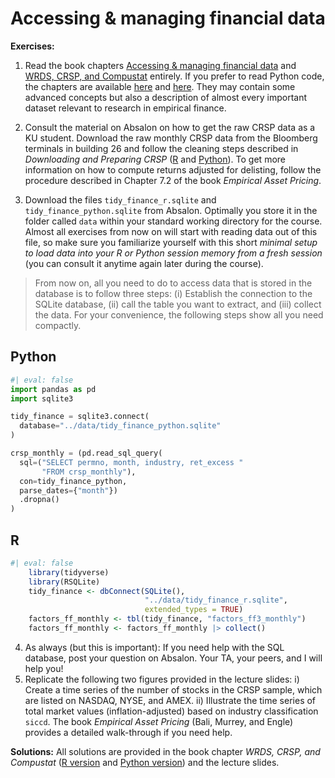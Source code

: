 # Accessing & managing financial data

**Exercises:**

1. Read the book chapters [Accessing & managing financial data](https://www.tidy-finance.org/r/accessing-and-managing-financial-data.html) and [WRDS, CRSP, and Compustat](https://www.tidy-finance.org/r/wrds-crsp-and-compustat.html) entirely. If you prefer to read Python code, the chapters are available [here](https://www.tidy-finance.org/python/accessing-and-managing-financial-data.html) and [here](https://www.tidy-finance.org/python/wrds-crsp-and-compustat.html). They may contain some advanced concepts but also a description of almost every important dataset relevant to research in empirical finance.
2. Consult the material on Absalon on how to get the raw CRSP data as a KU student. Download the raw monthly CRSP data from the Bloomberg terminals in building 26 and follow the cleaning steps described in *Downloading and Preparing CRSP* ([R](https://www.tidy-finance.org/wrds-crsp-and-compustat.html#downloading-and-preparing-crsp) and [Python](https://www.tidy-finance.org/python/wrds-crsp-and-compustat.html)). To get more information on how to compute returns adjusted for delisting, follow the procedure described in Chapter 7.2 of the book *Empirical Asset Pricing*.

3. Download the files `tidy_finance_r.sqlite` and `tidy_finance_python.sqlite` from Absalon. Optimally you store it in the folder called `data` within your standard working directory for the course. Almost all exercises from now on will start with reading data out of this file, so make sure you familiarize yourself with this short *minimal setup to load data into your R or Python session memory from a fresh session* (you can consult it anytime again later during the course). 

> From now on, all you need to do to access data that is stored in the database is to follow three steps: (i) Establish the connection to the SQLite database, (ii) call the table you want to extract, and (iii) collect the data. For your convenience, the following steps show all you need compactly.

::: {.panel-tabset group="language"}
## Python

```python
#| eval: false
import pandas as pd
import sqlite3

tidy_finance = sqlite3.connect(
  database="../data/tidy_finance_python.sqlite"
)

crsp_monthly = (pd.read_sql_query(
  sql=("SELECT permno, month, industry, ret_excess " 
       "FROM crsp_monthly"),
  con=tidy_finance_python,
  parse_dates={"month"})
  .dropna()
)
```

## R

```r
#| eval: false
    library(tidyverse)
    library(RSQLite)
    tidy_finance <- dbConnect(SQLite(), 
                              "../data/tidy_finance_r.sqlite", 
                              extended_types = TRUE)
    factors_ff_monthly <- tbl(tidy_finance, "factors_ff3_monthly") 
    factors_ff_monthly <- factors_ff_monthly |> collect()
``` 

:::

4. As always (but this is important): If you need help with the SQL database, post your question on Absalon. Your TA, your peers, and I will help you!
5. Replicate the following two figures provided in the lecture slides: i) Create a time series of the number of stocks in the CRSP sample, which are listed on NASDAQ, NYSE, and AMEX. ii) Illustrate the time series of total market values (inflation-adjusted) based on industry classification `siccd`. The book *Empirical Asset Pricing* (Bali, Murrey, and Engle) provides a detailed walk-through if you need help.

**Solutions:** 
All solutions are provided in the book chapter *WRDS, CRSP, and Compustat* ([R version](https://www.tidy-finance.org/r/wrds-crsp-and-compustat.html) and [Python version](https://www.tidy-finance.org/python/wrds-crsp-and-compustat.html)) and the lecture slides.
